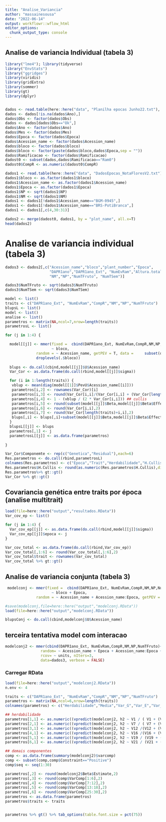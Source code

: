 ```yaml
---
title: "Analise_Variancia"
author: "massainesousa"
date: "2022-06-14"
output: workflowr::wflow_html
editor_options:
  chunk_output_type: console
---
```


## Analise de variancia Individual (tabela 3)

```r
library("lme4"); library(tidyverse)
library("EnvStats")
library("ggridges")
library(viridis)
library(gridExtra)
library(sommer)
library(gt)
library(dplyr)


dados <- read.table(here::here("data", "Planilha epocas Junho22.txt"), header=T, sep="\t", na.strings="NA")
dados <- dados[!is.na(dados$Ano),]
dados$Obs <- factor(dados$Obs)
dados <- dados[dados$Obs=="Ok",]
dados$Ano <- factor(dados$Ano)
dados$Mes <- factor(dados$Mes)
dados$Epoca <- factor(dados$Epoca)
dados$Acession_name <- factor(dados$Acession_name)
dados$bloco <- factor(dados$bloco)
dados$bloco <- factor(paste(dados$bloco,dados$Epoca,sep = ""))
dados$Ramificacao <- factor(dados$Ramificacao)
dadost0 <- subset(dados,dados$Ramificacao=="Ram0")
dadost0$CompR <- as.numeric(dadost0$CompR)

dados1 <- read.table(here::here("data", "DadosEpocas_NotaFloresV2.txt"), header=T, sep="\t", na.strings="NA", strip.white=TRUE, check.names=FALSE)
dados1$bloco <- as.factor(dados1$bloco)
dados1$Acession_name <- as.factor(dados1$Acession_name)
dados1$Epoca <- as.factor(dados1$Epoca)
dados1$NP <- sqrt(dados1$NP)
dados1$NM <- sqrt(dados1$NM)
dados1 <- dados1[!dados1$Acession_name=="BGM-0945",]
dados1 <- dados1[!dados1$Acession_name=="BRS-PotiBranca",]
dados1 <- dados1[,c(4,30:31)]

dados2 <- merge(dadost0, dados1, by = "plot_name", all.x=T)
head(dados2)
```

# Analise de variancia individual (tabela 3)
```r
dados3 <- dados2[,c("Acession_name","bloco","plant_number","Epoca",
                    "DAPR1ano","DAPR1ano_Ext", "NumEvRam","Altura.total","CompR",
                    "NM","NP","NumTFruto", "NumTSem")]

dados3$NumTFruto <- sqrt(dados3$NumTFruto)
dados3$NumTSem <- sqrt(dados3$NumTSem)

```


```r
model <- list()
traits <- c("DAPR1ano_Ext", "NumEvRam","CompR","NM","NP","NumTFruto")
blupsL <- list()
model <- list()
analise <- list()
parametros <- matrix(NA,ncol=7,nrow=length(traits))
parametrosL <- list()

for (j in 1:4) {

  model[[j]] <- mmer(fixed =  cbind(DAPR1ano_Ext, NumEvRam,CompR,NM,NP,NumTFruto)
                     ~ bloco,
              random = ~ Acession_name, getPEV = T, data =     subset(dados3,dados3$Epoca==j) %>%                     
              droplevels(.$bloco))
  
  blups <- do.call(cbind,model[[j]]$U$Acession_name)
  Var_Cor <- as.data.frame(do.call(rbind,model[[j]]$sigma)) 

  for (i in 1:length(traits)) {  
   vblup <- mean(diag(model[[1]]$PevU$Acession_name[[i]]))
   parametros[i,2] <- rownames(Var_Cor)[i]
   parametros[i,3] <- round(Var_Cor[i,i]/(Var_Cor[i,i] + (Var_Cor[length(traits)+i,i]/3)),2)
   parametros[i,4] <- 1 - (vblup / (2 * Var_Cor[i,i])) ## cullis
   parametros[i,5] <- round(subset(model[[j]]$Beta,model[[j]]$Beta$Effect=="(Intercept)")[i,3],2)
   parametros[i,6] <- round(Var_Cor[i,i],2)
   parametros[i,7] <- round(Var_Cor[length(traits)+i,i],2)
   blups[,i] <- blups[,i]+subset(model[[j]]$Beta,model[[j]]$Beta$Effect=="(Intercept)")[i,3]
  }
  blupsL[[j]] <- blups 
  parametros[,1] <- j
  parametrosL[[j]] <- as.data.frame(parametros)
   
}  

Var_Cor$Componemte <- rep(c("Genetica","Residual"),each=6)
Res.parametros <- do.call(rbind,parametrosL)
colnames(Res.parametros) <- c("Epoca","Trait","Herdabilidade","H.Cullis","Media","Variancia","Residuo")
Res.parametros$H.Cullis <- round(as.numeric(Res.parametros$H.Cullis),digits=2)
Res.parametros%>% gt::gt()
Var_Cor %>% gt::gt()

```

## Covariancia genética entre traits por época (analise multitrait) 
```r
load(file=here::here("output","resultados.RData"))
Var_cov_ep <- list()

for (j in 1:4) {
  Var_cov_ep[[j]] <- as.data.frame(do.call(rbind,model[[j]]$sigma))
  Var_cov_ep[[j]]$epoca <- j
}

Var_cov_total <- as.data.frame(do.call(rbind,Var_cov_ep))
Var_cov_total[,1:6] <- round(Var_cov_total[,1:6],2)
Var_cov_total$trait <- rownames(Var_cov_total)
Var_cov_total %>% gt::gt() 

```




## Analise de variancia conjunta (tabela 3)
```r

 modelconj <- mmer(fixed =  cbind(DAPR1ano_Ext, NumEvRam,CompR,NM,NP,NumTFruto)
                     ~ bloco + Epoca,
              random = ~ Acession_name + Acession_name:Epoca, getPEV = T, data = dados3)

#save(modelconj,file=here::here("output","modelconj.RData"))
load(file=here::here("output","modelconj.RData"))

blupsConj <- do.call(cbind,modelconj$U$Acession_name)
```

## terceira tentativa model com interacao 
```r

modelconj2 <- mmer(cbind(DAPR1ano_Ext, NumEvRam,CompR,NM,NP,NumTFruto)~1,
                random= ~ Acession_name + Epoca + Acession_name:Epoca + Epoca:bloco,
                rcov= ~ units, nIters=3,
                data=dados3, verbose = FALSE)

```


### Carregar RData 
```r
load(file=here::here("output","modelconj2.RData"))
n.env <- 4

traits <- c("DAPR1ano_Ext", "NumEvRam","CompR","NM","NP","NumTFruto")
parametros <- matrix(NA,ncol=6,nrow=length(traits))
colnames(parametros) <- c("Herdabilidade","Media","Var_G","Var_E","Var_GxE","Residuo")

## herdabilidade
parametros[1,1] <- as.numeric((vpredict(modelconj2, h2 ~ V1 / ( V1 + (V43/n.env) + (V85/(2*n.env)))))[1])
parametros[2,1] <- as.numeric((vpredict(modelconj2, h2 ~ V7 / ( V7 + (V49/n.env) + (V91/(2*n.env)))))[1])
parametros[3,1] <- as.numeric((vpredict(modelconj2, h2 ~ V12 /(V12 + (V54/n.env) + (V96/(2*n.env)))))[1])
parametros[4,1] <- as.numeric((vpredict(modelconj2, h2 ~ V16 /(V16 + (V58/n.env) + (V100/(2*n.env)))))[1])
parametros[5,1] <- as.numeric((vpredict(modelconj2, h2 ~ V19 / (V19 + (V61/n.env) +(V103/(2*n.env)))))[1])
parametros[6,1] <- as.numeric((vpredict(modelconj2, h2 ~ V21 / (V21 + (V63/n.env) + (V105/(2*n.env)))))[1])

## demais componentes
comp <- as.data.frame(summary(modelconj2)$varcomp)
comp <- subset(comp,comp$Constraint=="Positive")
comp$seq <- seq(1:30)

parametros[,2] <- round(modelconj2$Beta$Estimate,2)
parametros[,3] <- round(comp$VarComp[1:6],2)
parametros[,4] <- round(comp$VarComp[7:12],2)
parametros[,5] <- round(comp$VarComp[13:18],2)
parametros[,6] <- round(comp$VarComp[25:30],2)
parametros <- as.data.frame(parametros)
parametros$traits <- traits


parametros %>% gt() %>% tab_options(table.font.size = pct(75))

```









